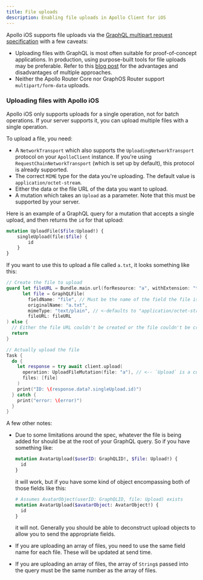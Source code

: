 ```yaml
---
title: File uploads
description: Enabling file uploads in Apollo Client for iOS
---
```


Apollo iOS supports file uploads via the [GraphQL multipart request specification](https://github.com/jaydenseric/graphql-multipart-request-spec) with a few caveats:

- Uploading files with GraphQL is most often suitable for proof-of-concept applications. In production, using purpose-built tools for file uploads may be preferable. Refer to this [blog post](https://www.apollographql.com/blog/backend/file-uploads/file-upload-best-practices/) for the advantages and disadvantages of multiple approaches.
- Neither the Apollo Router Core nor GraphOS Router support `multipart/form-data` uploads.

### Uploading files with Apollo iOS

Apollo iOS only supports uploads for a single operation, not for batch operations. If your server supports it, you can upload multiple files with a single operation.

To upload a file, you need:

- A `NetworkTransport` which also supports the `UploadingNetworkTransport` protocol on your `ApolloClient` instance. If you're using `RequestChainNetworkTransport` (which is set up by default), this protocol is already supported.
- The correct `MIME` type for the data you're uploading. The default value is `application/octet-stream`.
- Either the data or the file URL of the data you want to upload.
- A mutation which takes an `Upload` as a parameter. Note that this must be supported by your server.

Here is an example of a GraphQL query for a mutation that accepts a single upload, and then returns the `id` for that upload:

```graphql
mutation UploadFile($file:Upload!) {
    singleUpload(file:$file) {
        id
    }
}
```

If you want to use this to upload a file called `a.txt`, it looks something like this:

```swift
// Create the file to upload
guard let fileURL = Bundle.main.url(forResource: "a", withExtension: "txt"),
      let file = GraphQLFile(
        fieldName: "file", // Must be the name of the field the file is being uploaded to
        originalName: "a.txt",
        mimeType: "text/plain", // <-defaults to "application/octet-stream"
        fileURL: fileURL
) else {
  // Either the file URL couldn't be created or the file couldn't be created.
  return
}

// Actually upload the file
Task {
  do {
    let response = try await client.upload(
      operation: UploadFileMutation(file: "a"), // <-- `Upload` is a custom scalar that's a `String` under the hood.
      files: [file]
    )
    print("ID: \(response.data?.singleUpload.id)")
  } catch {
    print("error: \(error)")
  }
}
```

A few other notes:

- Due to some limitations around the spec, whatever the file is being added for should be at the root of your GraphQL query. So if you have something like:

    ```graphql
    mutation AvatarUpload($userID: GraphQLID!, $file: Upload!) {
      id
    }
    ```

    it will work, but if you have some kind of object encompassing both of those fields like this:

    ```graphql
    # Assumes AvatarObject(userID: GraphQLID, file: Upload) exists
    mutation AvatarUpload($avatarObject: AvatarObject!) {
      id
    }
    ```

    it will not. Generally you should be able to deconstruct upload objects to allow you to send the appropriate fields.

- If you are uploading an array of files, you need to use the same field name for each file. These will be updated at send time.
- If you are uploading an array of files, the array of `String`s passed into the query must be the same number as the array of files.
